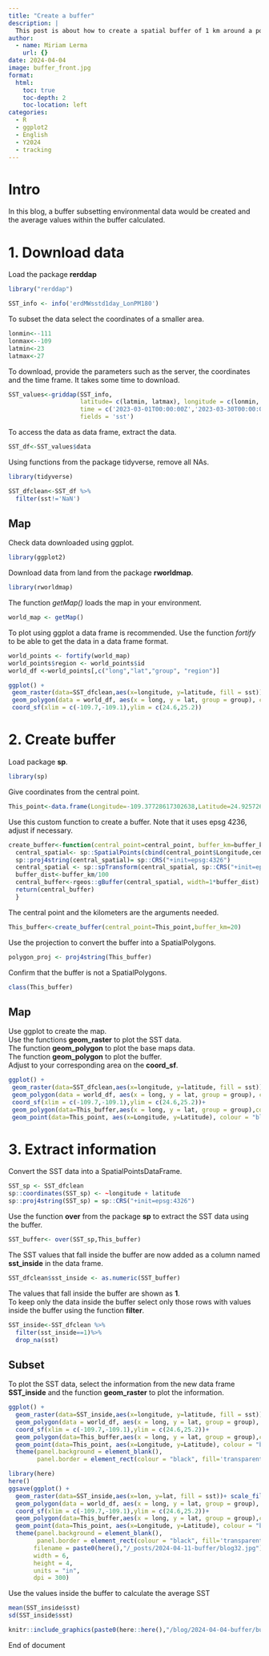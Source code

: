 ```yaml
---
title: "Create a buffer"
description: |
  This post is about how to create a spatial buffer of 1 km around a point.
author:
  - name: Miriam Lerma
    url: {}
date: 2024-04-04
image: buffer_front.jpg
format:
  html:
    toc: true
    toc-depth: 2
    toc-location: left
categories:
  - R
  - ggplot2
  - English
  - Y2024
  - tracking
---
```


# Intro

In this blog, a buffer subsetting environmental data would be created and the average values within the buffer calculated.

# 1. Download data

Load the package **rerddap**

```r
library("rerddap")
```

```r
SST_info <- info('erdMWsstd1day_LonPM180')
```

To subset the data select the coordinates of a smaller area.

```r
lonmin<--111
lonmax<--109
latmin<-23
latmax<-27
```

To download, provide the parameters such as the server, the coordinates and the time frame. It takes some time to download.

```r
SST_values<-griddap(SST_info, 
                    latitude= c(latmin, latmax), longitude = c(lonmin, lonmax), 
                    time = c('2023-03-01T00:00:00Z','2023-03-30T00:00:00Z'), 
                    fields = 'sst')
```

To access the data as data frame, extract the data.

```r
SST_df<-SST_values$data
```

Using functions from the package tidyverse, remove all NAs.

```r
library(tidyverse)
```

```r
SST_dfclean<-SST_df %>%
  filter(sst!='NaN')
```

## Map

Check data downloaded using ggplot.

```r
library(ggplot2)
```

Download data from land from the package **rworldmap**.

```r
library(rworldmap)
```

The function *getMap()* loads the map in your environment.

```r
world_map <- getMap()
```

To plot using ggplot a data frame is recommended. Use the function *fortify* to be able to get the data in a data frame format.

```r
world_points <- fortify(world_map)
world_points$region <- world_points$id
world_df <-world_points[,c("long","lat","group", "region")]
```

```r
ggplot() +
 geom_raster(data=SST_dfclean,aes(x=longitude, y=latitude, fill = sst))+ scale_fill_viridis_c(option = "H")+
 geom_polygon(data = world_df, aes(x = long, y = lat, group = group), colour = '#403d39', fill = "#e5e5e5") +
 coord_sf(xlim = c(-109.7,-109.1),ylim = c(24.6,25.2))
```

# 2. Create buffer

Load package **sp**.

```r
library(sp)
```

Give coordinates from the central point.

```r
This_point<-data.frame(Longitude=-109.37728617302638,Latitude=24.92572600240793)
```

Use this custom function to create a buffer. Note that it uses epsg 4236, adjust if necessary.

```r
create_buffer<-function(central_point=central_point, buffer_km=buffer_km){
  central_spatial<- sp::SpatialPoints(cbind(central_point$Longitude,central_point$Latitude)) 
  sp::proj4string(central_spatial)= sp::CRS("+init=epsg:4326") 
  central_spatial <- sp::spTransform(central_spatial, sp::CRS("+init=epsg:4326"))
  buffer_dist<-buffer_km/100
  central_buffer<-rgeos::gBuffer(central_spatial, width=1*buffer_dist)
  return(central_buffer)
  }
```

The central point and the kilometers are the arguments needed.

```r
This_buffer<-create_buffer(central_point=This_point,buffer_km=20)
```

Use the projection to convert the buffer into a SpatialPolygons.

```r
polygon_proj <- proj4string(This_buffer)
```

Confirm that the buffer is not a SpatialPolygons.

```r
class(This_buffer)
```

## Map

Use ggplot to create the map.\
Use the functions **geom_raster** to plot the SST data.\
The function **geom_polygon** to plot the base maps data.\
The function **geom_polygon** to plot the buffer.\
Adjust to your corresponding area on the **coord_sf**.

```r
ggplot() +
 geom_raster(data=SST_dfclean,aes(x=longitude, y=latitude, fill = sst))+ scale_fill_viridis_c(option = "H")+
 geom_polygon(data = world_df, aes(x = long, y = lat, group = group), colour = '#403d39', fill = "#e5e5e5") +
 coord_sf(xlim = c(-109.7,-109.1),ylim = c(24.6,25.2))+
 geom_polygon(data=This_buffer,aes(x = long, y = lat, group = group),colour='black', fill='transparent', linetype='dashed')+
 geom_point(data=This_point, aes(x=Longitude, y=Latitude), colour = "black", size = 4)
```

# 3. Extract information

Convert the SST data into a SpatialPointsDataFrame.

```r
SST_sp <- SST_dfclean
sp::coordinates(SST_sp) <- ~longitude + latitude
sp::proj4string(SST_sp) = sp::CRS("+init=epsg:4326")
```

Use the function **over** from the package **sp** to extract the SST data using the buffer.

```r
SST_buffer<- over(SST_sp,This_buffer)
```

The SST values that fall inside the buffer are now added as a column named **sst_inside** in the data frame.

```r
SST_dfclean$sst_inside <- as.numeric(SST_buffer)
```

The values that fall inside the buffer are shown as **1**.\
To keep only the data inside the buffer select only those rows with values inside the buffer using the function **filter**.

```r
SST_inside<-SST_dfclean %>%
  filter(sst_inside==1)%>%
  drop_na(sst)
```

## Subset

To plot the SST data, select the information from the new data frame **SST_inside** and the function **geom_raster** to plot the information.

```r
ggplot() +
  geom_raster(data=SST_inside,aes(x=longitude, y=latitude, fill = sst))+ scale_fill_viridis_c(option = "H")+
  geom_polygon(data = world_df, aes(x = long, y = lat, group = group), colour = '#403d39', fill = "#e5e5e5") +
  coord_sf(xlim = c(-109.7,-109.1),ylim = c(24.6,25.2))+
  geom_polygon(data=This_buffer,aes(x = long, y = lat, group = group),colour='black', fill='transparent', linetype='dashed')+
  geom_point(data=This_point, aes(x=Longitude, y=Latitude), colour = "black", size = 4)+
  theme(panel.background = element_blank(),
        panel.border = element_rect(colour = "black", fill='transparent'))
```

```r
library(here)
here()
ggsave(ggplot() +
  geom_raster(data=SST_inside,aes(x=lon, y=lat, fill = sst))+ scale_fill_viridis_c(option = "H")+
  geom_polygon(data = world_df, aes(x = long, y = lat, group = group), colour = '#403d39', fill = "#e5e5e5") +
  coord_sf(xlim = c(-109.7,-109.1),ylim = c(24.6,25.2))+
  geom_polygon(data=This_buffer,aes(x = long, y = lat, group = group),colour='black', fill='transparent', linetype='dashed')+
  geom_point(data=This_point, aes(x=Longitude, y=Latitude), colour = "black", size = 4)+
  theme(panel.background = element_blank(),
        panel.border = element_rect(colour = "black", fill='transparent')), 
       filename = paste0(here(),"/_posts/2024-04-11-buffer/blog32.jpg"),
       width = 6, 
       height = 4, 
       units = "in",
       dpi = 300)
```

Use the values inside the buffer to calculate the average SST

```r
mean(SST_inside$sst)
sd(SST_inside$sst)
```

```r
knitr::include_graphics(paste0(here::here(),"/blog/2024-04-04-buffer/buffer_export.jpg"))
```

End of document

